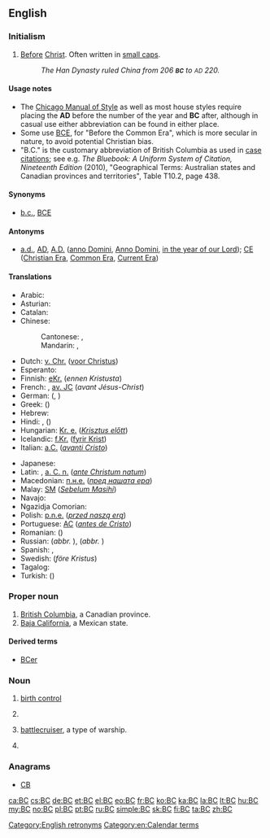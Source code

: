 {{also|bc|BC|b.c.|B.C.|B. C.|b/c}}
==English==

===Initialism===
{{wikipedia|Before Christ}}
{{head|en|initialism|head=BC or B.C.}}

# [[before|Before]] [[Christ]]. Often written in [[small caps]].
#: ''The Han Dynasty ruled China from 206 '''<small>BC</small>''' to <small>AD</small> 220.''

====Usage notes====
* The [[w:Chicago Manual of Style|Chicago Manual of Style]] as well as most house styles require placing the '''AD''' before the number of the year and '''BC''' after, although in casual use either abbreviation can be found in either place.
* Some use [[BCE]], for "Before the Common Era", which is more secular in nature, to avoid potential Christian bias.
* "B.C." is the customary abbreviation of British Columbia as used in [[case citation]]s; see e.g. ''The Bluebook: A Uniform System of Citation, Nineteenth Edition'' (2010), "Geographical Terms: Australian states and Canadian provinces and territories", Table T10.2, page 438.

====Synonyms====
* [[b.c.]], [[BCE]]

====Antonyms====
* [[a.d.]], [[AD]], [[A.D.]] ([[anno Domini]], [[Anno Domini]], [[in the year of our Lord]]); [[CE]] ([[Christian Era]], [[Common Era]], [[Current Era]])

====Translations====
{{trans-top|before Christ}}
* Arabic: {{t|ar|قبل الميلاد|tr=Qabla Lmilad|alt=ق. م.|sc=Arab}} {{ق. م.}} {{qualifier|formally}}
* Asturian: {{t|ast|edC}}
* Catalan: {{t+|ca|aC}}
* Chinese:
*: Cantonese: {{t|yue|公元前|tr=gung1 jyun4 cin4|sc=Hani}}, {{t|yue|主前|tr=zyu2 cin4|sc=Hani}} {{qualifier|Christian}}
*: Mandarin: {{t+|cmn|公元前|tr=gōngyuánqián|sc=Hani}}, {{t|cmn|主前|tr=zhǔqián|sc=Hani}} {{qualifier|Christian}}
* Dutch: [[v. Chr.]] ([[voor Christus]])
* Esperanto: {{t+|eo|a.K.}}
* Finnish: [[eKr.]] (''ennen Kristusta'')
* French: {{t+|fr|av. J.-C.}}, [[av. JC]] (''avant Jésus-Christ'')
* German: {{t+|de|v. Chr.}} ({{t|de|vor Christus}}, {{t|de|vor Christo}})
* Greek: {{t+|el|π.Χ.}} ({{t|el|προ Χριστού}})
* Hebrew: {{t+|he|לפנה״ס}}
* Hindi: {{t|hi|ई॰पू॰|sc=Deva}}, {{t|hi|ई.पू.|sc=Deva}} ({{t|hi|ईसा पूर्व}})
* Hungarian: [[Kr. e.]] (''[[Krisztus előtt]]'')
* Icelandic: [[f.Kr.]] ([[fyrir Krist]])
* Italian: [[a.C.]] (''[[avanti Cristo]]'')
{{trans-mid}}
* Japanese: {{t+|ja|紀元前|tr=きげんぜん, kigenzen}}
* Latin: {{t+|la|a. Chr. n.}}, [[a. C. n.]] (''[[ante Christum natum]]'')
* Macedonian: [[п.н.е.]] (''[[пред нашата ера]]'')
* Malay: [[SM]] (''[[Sebelum Masihi]]'')
* Navajo: {{t|nv|Doodaatsaahii tʼah bítséedi}}
* Ngazidja Comorian: {{t|zdj|kaɓla wakati rilio nuwo|tr=kabla wakati rilio nuwo}}
* Polish: [[p.n.e.]] (''[[przed naszą erą]]'')
* Portuguese: [[AC]] (''[[antes de Cristo]]'')
* Romanian: {{t|ro|î.Hr}} ({{t|ro|înainte de Hristos}})
* Russian: {{t|ru|до на́шей э́ры}} (''abbr.'' {{t|ru|до н. э.}}), {{t|ru|до Рождества́ Христо́ва}} (''abbr.'' {{t|ru|до Р. Хр.}})
* Spanish: {{t|es|a. de J.C.}}, {{t|es|antes de Jesucristo}}
* Swedish: {{t|sv|f.Kr}} (''före Kristus'')
* Tagalog: {{t|tl|U.K.}} {{qualifier|Una kay Kristo}}
* Turkish: {{t+|tr|MÖ}} ({{t+|tr|milattan önce}})
{{trans-bottom}}

===Proper noun===
{{en-proper noun}}
# [[British Columbia]], a Canadian province.
# [[Baja California]], a Mexican state.

====Derived terms====
* [[BCer]]

===Noun===
{{en-noun|~}}
# [[birth control]]
# {{label|en|chemistry}} {{initialism of|benzalkonium chloride|lang=en}}
# {{label|en|US|navy}} [[battlecruiser]], a type of warship.
# {{label|en|computer science}} {{initialism of|backward compatibility|lang=en}}

===Anagrams===
* [[CB#English|CB]]

[[Category:English retronyms]]
[[Category:en:Calendar terms]]

[[ca:BC]]
[[cs:BC]]
[[de:BC]]
[[et:BC]]
[[el:BC]]
[[eo:BC]]
[[fr:BC]]
[[ko:BC]]
[[ka:BC]]
[[la:BC]]
[[lt:BC]]
[[hu:BC]]
[[my:BC]]
[[no:BC]]
[[pl:BC]]
[[pt:BC]]
[[ru:BC]]
[[simple:BC]]
[[sk:BC]]
[[fi:BC]]
[[ta:BC]]
[[zh:BC]]